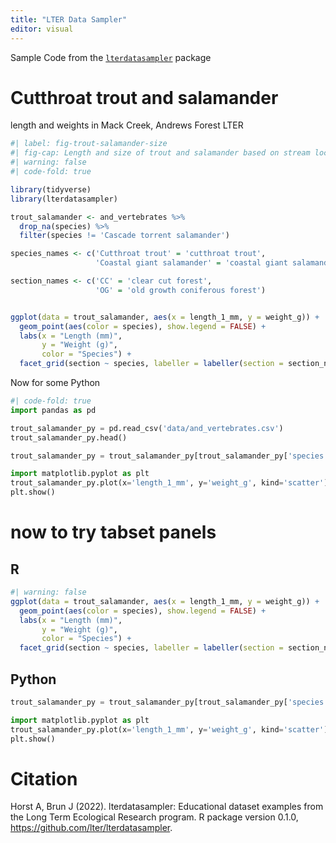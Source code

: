 ```yaml
---
title: "LTER Data Sampler"
editor: visual
---
```


Sample Code from the [`lterdatasampler`](https://lter.github.io/lterdatasampler/index.html) package

# Cutthroat trout and salamander

length and weights in Mack Creek, Andrews Forest LTER

```r
#| label: fig-trout-salamander-size
#| fig-cap: Length and size of trout and salamander based on stream location.
#| warning: false
#| code-fold: true

library(tidyverse)
library(lterdatasampler)

trout_salamander <- and_vertebrates %>% 
  drop_na(species) %>% 
  filter(species != 'Cascade torrent salamander')

species_names <- c('Cutthroat trout' = 'cutthroat trout',
                   'Coastal giant salamander' = 'coastal giant salamander')

section_names <- c('CC' = 'clear cut forest',
                   'OG' = 'old growth coniferous forest')


ggplot(data = trout_salamander, aes(x = length_1_mm, y = weight_g)) +
  geom_point(aes(color = species), show.legend = FALSE) +
  labs(x = "Length (mm)",
       y = "Weight (g)",
       color = "Species") +
  facet_grid(section ~ species, labeller = labeller(section = section_names, species = species_names))
```
Now for some Python

```python
#| code-fold: true
import pandas as pd

trout_salamander_py = pd.read_csv('data/and_vertebrates.csv')
trout_salamander_py.head()
```
```python
trout_salamander_py = trout_salamander_py[trout_salamander_py['species'].isin(['Cutthroat trout', 'Coastal giant salamander'])]
```

```python
import matplotlib.pyplot as plt
trout_salamander_py.plot(x='length_1_mm', y='weight_g', kind='scatter')
plt.show()
```

# now to try tabset panels
:::{.panel-tabset}
## R

```r
#| warning: false
ggplot(data = trout_salamander, aes(x = length_1_mm, y = weight_g)) +
  geom_point(aes(color = species), show.legend = FALSE) +
  labs(x = "Length (mm)",
       y = "Weight (g)",
       color = "Species") +
  facet_grid(section ~ species, labeller = labeller(section = section_names, species = species_names))
```

## Python
```python
trout_salamander_py = trout_salamander_py[trout_salamander_py['species'].isin(['Cutthroat trout', 'Coastal giant salamander'])]

import matplotlib.pyplot as plt
trout_salamander_py.plot(x='length_1_mm', y='weight_g', kind='scatter')
plt.show()
```

:::



# Citation

Horst A, Brun J (2022). lterdatasampler: Educational dataset examples from the Long Term Ecological Research program. R package version 0.1.0, <https://github.com/lter/lterdatasampler>.

